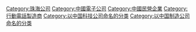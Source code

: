 [[Category:珠海公司|Category:珠海公司]]
[[Category:中國電子公司|Category:中國電子公司]]
[[Category:中國民營企業|Category:中國民營企業]]
[[Category:行動電話製造商|Category:行動電話製造商]]
[[Category:以中国科技公司命名的分类|Category:以中国科技公司命名的分类]]
[[Category:以中国制造公司命名的分类|Category:以中国制造公司命名的分类]]